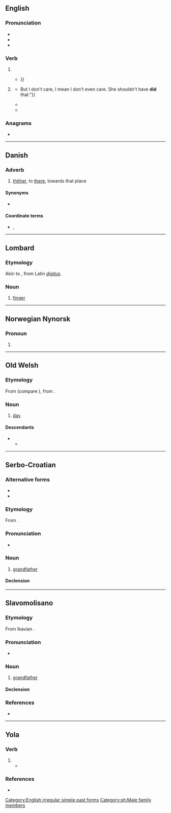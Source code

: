 {{also|Did|DID|did-|-did}}
==English==

===Pronunciation===
* {{IPA|en|/dɪd/}}
* {{audio|en|En-ca-did.ogg|Audio (CA)}}
* {{rhymes|en|ɪd|s=1}}

===Verb===
{{head|en|verb form}}

# {{en-simple past of|do}}
#* {{RQ:Spenser Faerie Queene|book=II|canto=VI|page=254|passage=Then ſhe with liquors ſtrong his eies '''did''' ſteepe, / That nothing ſhould him haſtily awake{{...}}}}
# {{lb|en|nonstandard|especially|_|Southern US|AAVE}} {{past participle of|en|do|nocat=1}}
#* {{quote-book|en|date=1 March 2008|author=Jody Miller|publisher=NYU Press|title=Getting Played: African American Girls, Urban Inequality, and Gendered Violence|isbn=9780748686971|page=140|url=https://books.google.co.nz/books?id=pZf9Hk-3NysC|passage={{...}}But I don't care, I mean I don't even care. She shouldn't have '''did''' that."}}
#* {{quote-book|en|date=10 October 2010|quotee=Bea Jenkins|author=Jeanette R Davidson|publisher=Edinburgh University Press|title=African American Studies|isbn=9780748686971|page=189|url=https://books.google.co.nz/books?id=KcJvAAAAQBAJ|passage=We have to take this brutality. We haven't '''did''' anything. Why?}}
#* {{quote-book|en|date=6 May 2014|author=Taylor Anderson |publisher=Penguin|title=Deadly Shores|isbn=9780698145580|page=288|url=https://books.google.co.nz/books?id=VBkmAgAAQBAJ|passage=“Spanky—I mean, the exec, Mr. McFaarlane, say the number four gun has '''did''' for another cruiser, but they all gonna drown, aft, as much water as the screws is throwin' up!"}}

===Anagrams===
* {{anagrams|en|a=ddi|DDI|I/DD|IDD|ddI|idd}}

[[Category:English irregular simple past forms]]

----

==Danish==

===Adverb===
{{da-adv}}

# {{lb|da|archaic}} [[thither]], to [[there]], towards that place

====Synonyms====
* {{l|da|dertil}}

====Coordinate terms====
* {{l|da|hid}}, {{l|da|der}}

----

==Lombard==

===Etymology===
Akin to {{cog|it|dito}}, from Latin ''[[digitus]]''.

===Noun===
{{head|lmo|noun}}

# [[finger]]

----

==Norwegian Nynorsk==

===Pronoun===
{{head|nn|pronoun}}

# {{obsolete spelling of|nn|de|t=you (plural)}}

----

==Old Welsh==

===Etymology===
From {{inh|owl|cel-pro|*dīyos||day}} (compare {{cog|sga|día}}), from {{inh|owl|ine-pro|[[*dyḗws]], [[*dyew-]]}}.

===Noun===
{{head|owl|noun|g=m}}

# [[day]]

====Descendants====
* {{desc|wlm|dyð}}
** {{desc|cy|dydd}}

----

==Serbo-Croatian==

===Alternative forms===
* {{alter|sh|djȅd||Ijekavian}}
* {{alter|sh|dȅda|dȅd||Ekavian}}

===Etymology===
From {{inh|sh|sla-pro|*dědъ}}.

===Pronunciation===
* {{IPA|sh|/dîd/}}

===Noun===
{{sh-noun|g=m|head=dȉd}}

# {{lb|sh|Ikavian}} [[grandfather]]

====Declension====
{{sh-decl-noun
|dȉd|dìdovi/didi
|dida|didova/dida
|didu|didovima/didima
|dida|didove/dide
|dide|didovi/didi
|didu|didovima/didima
|didom|didovima/didima
}}

[[Category:sh:Male family members]]

----

==Slavomolisano==

===Etymology===
From Ikavian {{inh|svm|sh|did}}.

===Pronunciation===
* {{IPA|svm|/dîd/}}

===Noun===
{{head|svm|noun|g=m}}

# [[grandfather]]

====Declension====
{{svm-decl-noun|did|m-cons|a|b|a=an}}

===References===
* {{R:svm:DCMAC}}

----
==Yola==
 
===Verb===
{{head|yol|verb}}

# {{yol-simple past of|doone}}
#* {{quote-book|yol|year=1867|title=SONGS, ETC. IN THE DIALECT OF FORTH AND BARGY|passage=Maade a nicest coolecannan that e'er ye '''did''' zee.|translation=Made the nicest coolecannan that ever you '''did''' see.}}
 
===References===
* {{R:Poole 1867|page=94}}